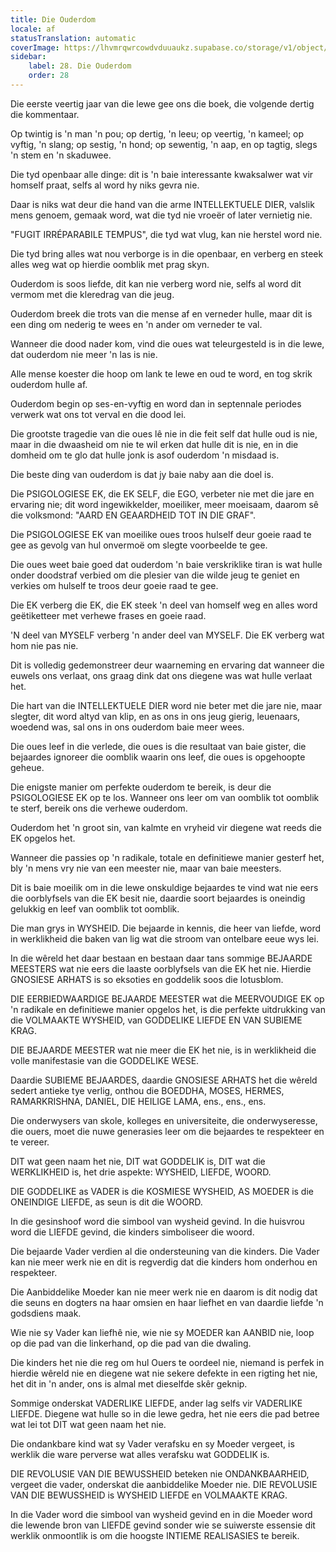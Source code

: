 ```yaml
---
title: Die Ouderdom
locale: af
statusTranslation: automatic
coverImage: https://lhvmrqwrcowdvduuaukz.supabase.co/storage/v1/object/public/strapi-uploads/small_cover-educacion-fundamental.webp-2d51a7828a2b1309555be27f7e2a61a0.webp
sidebar:
    label: 28. Die Ouderdom
    order: 28
---
```

Die eerste veertig jaar van die lewe gee ons die boek, die volgende dertig die kommentaar.

Op twintig is 'n man 'n pou; op dertig, 'n leeu; op veertig, 'n kameel; op vyftig, 'n slang; op sestig, 'n hond; op sewentig, 'n aap, en op tagtig, slegs 'n stem en 'n skaduwee.

Die tyd openbaar alle dinge: dit is 'n baie interessante kwaksalwer wat vir homself praat, selfs al word hy niks gevra nie.

Daar is niks wat deur die hand van die arme INTELLEKTUELE DIER, valslik mens genoem, gemaak word, wat die tyd nie vroeër of later vernietig nie.

"FUGIT IRRÉPARABILE TEMPUS", die tyd wat vlug, kan nie herstel word nie.

Die tyd bring alles wat nou verborge is in die openbaar, en verberg en steek alles weg wat op hierdie oomblik met prag skyn.

Ouderdom is soos liefde, dit kan nie verberg word nie, selfs al word dit vermom met die kleredrag van die jeug.

Ouderdom breek die trots van die mense af en verneder hulle, maar dit is een ding om nederig te wees en 'n ander om verneder te val.

Wanneer die dood nader kom, vind die oues wat teleurgesteld is in die lewe, dat ouderdom nie meer 'n las is nie.

Alle mense koester die hoop om lank te lewe en oud te word, en tog skrik ouderdom hulle af.

Ouderdom begin op ses-en-vyftig en word dan in septennale periodes verwerk wat ons tot verval en die dood lei.

Die grootste tragedie van die oues lê nie in die feit self dat hulle oud is nie, maar in die dwaasheid om nie te wil erken dat hulle dit is nie, en in die domheid om te glo dat hulle jonk is asof ouderdom 'n misdaad is.

Die beste ding van ouderdom is dat jy baie naby aan die doel is.

Die PSIGOLOGIESE EK, die EK SELF, die EGO, verbeter nie met die jare en ervaring nie; dit word ingewikkelder, moeiliker, meer moeisaam, daarom sê die volksmond: "AARD EN GEAARDHEID TOT IN DIE GRAF".

Die PSIGOLOGIESE EK van moeilike oues troos hulself deur goeie raad te gee as gevolg van hul onvermoë om slegte voorbeelde te gee.

Die oues weet baie goed dat ouderdom 'n baie verskriklike tiran is wat hulle onder doodstraf verbied om die plesier van die wilde jeug te geniet en verkies om hulself te troos deur goeie raad te gee.

Die EK verberg die EK, die EK steek 'n deel van homself weg en alles word geëtiketteer met verhewe frases en goeie raad.

'N deel van MYSELF verberg 'n ander deel van MYSELF. Die EK verberg wat hom nie pas nie.

Dit is volledig gedemonstreer deur waarneming en ervaring dat wanneer die euwels ons verlaat, ons graag dink dat ons diegene was wat hulle verlaat het.

Die hart van die INTELLEKTUELE DIER word nie beter met die jare nie, maar slegter, dit word altyd van klip, en as ons in ons jeug gierig, leuenaars, woedend was, sal ons in ons ouderdom baie meer wees.

Die oues leef in die verlede, die oues is die resultaat van baie gister, die bejaardes ignoreer die oomblik waarin ons leef, die oues is opgehoopte geheue.

Die enigste manier om perfekte ouderdom te bereik, is deur die PSIGOLOGIESE EK op te los. Wanneer ons leer om van oomblik tot oomblik te sterf, bereik ons die verhewe ouderdom.

Ouderdom het 'n groot sin, van kalmte en vryheid vir diegene wat reeds die EK opgelos het.

Wanneer die passies op 'n radikale, totale en definitiewe manier gesterf het, bly 'n mens vry nie van een meester nie, maar van baie meesters.

Dit is baie moeilik om in die lewe onskuldige bejaardes te vind wat nie eers die oorblyfsels van die EK besit nie, daardie soort bejaardes is oneindig gelukkig en leef van oomblik tot oomblik.

Die man grys in WYSHEID. Die bejaarde in kennis, die heer van liefde, word in werklikheid die baken van lig wat die stroom van ontelbare eeue wys lei.

In die wêreld het daar bestaan en bestaan daar tans sommige BEJAARDE MEESTERS wat nie eers die laaste oorblyfsels van die EK het nie. Hierdie GNOSIESE ARHATS is so eksoties en goddelik soos die lotusblom.

DIE EERBIEDWAARDIGE BEJAARDE MEESTER wat die MEERVOUDIGE EK op 'n radikale en definitiewe manier opgelos het, is die perfekte uitdrukking van die VOLMAAKTE WYSHEID, van GODDELIKE LIEFDE EN VAN SUBIEME KRAG.

DIE BEJAARDE MEESTER wat nie meer die EK het nie, is in werklikheid die volle manifestasie van die GODDELIKE WESE.

Daardie SUBIEME BEJAARDES, daardie GNOSIESE ARHATS het die wêreld sedert antieke tye verlig, onthou die BOEDDHA, MOSES, HERMES, RAMARKRISHNA, DANIEL, DIE HEILIGE LAMA, ens., ens., ens.

Die onderwysers van skole, kolleges en universiteite, die onderwyseresse, die ouers, moet die nuwe generasies leer om die bejaardes te respekteer en te vereer.

DIT wat geen naam het nie, DIT wat GODDELIK is, DIT wat die WERKLIKHEID is, het drie aspekte: WYSHEID, LIEFDE, WOORD.

DIE GODDELIKE as VADER is die KOSMIESE WYSHEID, AS MOEDER is die ONEINDIGE LIEFDE, as seun is dit die WOORD.

In die gesinshoof word die simbool van wysheid gevind. In die huisvrou word die LIEFDE gevind, die kinders simboliseer die woord.

Die bejaarde Vader verdien al die ondersteuning van die kinders. Die Vader kan nie meer werk nie en dit is regverdig dat die kinders hom onderhou en respekteer.

Die Aanbiddelike Moeder kan nie meer werk nie en daarom is dit nodig dat die seuns en dogters na haar omsien en haar liefhet en van daardie liefde 'n godsdiens maak.

Wie nie sy Vader kan liefhê nie, wie nie sy MOEDER kan AANBID nie, loop op die pad van die linkerhand, op die pad van die dwaling.

Die kinders het nie die reg om hul Ouers te oordeel nie, niemand is perfek in hierdie wêreld nie en diegene wat nie sekere defekte in een rigting het nie, het dit in 'n ander, ons is almal met dieselfde skêr geknip.

Sommige onderskat VADERLIKE LIEFDE, ander lag selfs vir VADERLIKE LIEFDE. Diegene wat hulle so in die lewe gedra, het nie eers die pad betree wat lei tot DIT wat geen naam het nie.

Die ondankbare kind wat sy Vader verafsku en sy Moeder vergeet, is werklik die ware perverse wat alles verafsku wat GODDELIK is.

DIE REVOLUSIE VAN DIE BEWUSSHEID beteken nie ONDANKBAARHEID, vergeet die vader, onderskat die aanbiddelike Moeder nie. DIE REVOLUSIE VAN DIE BEWUSSHEID is WYSHEID LIEFDE en VOLMAAKTE KRAG.

In die Vader word die simbool van wysheid gevind en in die Moeder word die lewende bron van LIEFDE gevind sonder wie se suiwerste essensie dit werklik onmoontlik is om die hoogste INTIEME REALISASIES te bereik.

